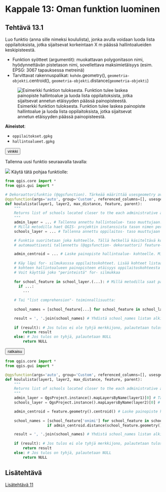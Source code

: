 # Kappale 13: Oman funktion luominen

## Tehtävä 13.1

Luo funktio (anna sille nimeksi koululista), jonka avulla voidaan luoda lista oppilaitoksista, jotka sijaitsevat korkeintaan X m päässä hallintoalueiden keskipisteestä.

- Funktion syötteet (argumentit): muokattavan polygonitason nimi, hyödynnettävän pistetason nimi, sovellettava maksimietäisyys (esim. EPSG: 3067 tapauksessa metreinä)
- Tarvittavat rakennuspalikat: ```kohde```.geometry(), ```geometria-objekti```.centroid(), ```geometria-objekti```.distance(```geometria-objekti```)

![Esimerkki funktion tuloksesta. Funktion tulee laskea painopiste hallintoalue ja luoda lista oppilaitoksista, jotka sijaitsevat annetun etäisyyden päässä painopisteestä.](img/kappale_13/image1.png)

**Aineistot**: 

- ```oppilaitokset.gpkg```
- ```hallintoalueet.gpkg```

<button onclick="toggleAnswer(this)" class="btn answer_btn">vinkki</button>

::: hidden-box
Tallenna uusi funktio seuraavalla tavalla:

![](img/kappale_13/image2.gif)
Käytä tätä pohjaa funktiolle:

::: code-box
``` python
from qgis.core import *
from qgis.gui import *

# Dekoraattorifunktio (@qgsfunction). Tärkeää määrittää usesgeometry avainsana-argumentti 'True':ksi
@qgsfunction(args='auto', group='Custom', referenced_columns=[], usesgeometry=True) 
def koululista(layer1, layer2, max_distance, feature, parent):
    """
    Returns list of schools located closer to the each administrative area's centroid than given distance.
    """
    admin_layer = ... # Tallenna annettu hallintoalue- taso muuttujaan.
    # Millä metodilla haet QGIS- projektin instanssista tason nimen perusteella?
    schools_layer = ... # Tallenna annettu oppilaitos- taso muuttujaan samalla tavalla.

    # Funktio suoritetaan joka kohteelle. Tällä hetkellä käsiteltävä kohde on 
    # automaattisesti tallennettu (@qgsfunction- dekoraattori) feature- muuttujaan.

    admin_centroid = ... # Laske painopiste hallintoalue- kohteelle. Millä metodilla voit laskea geometrialle painopisteen?
    
    # Käy läpi for- silmukasssa oppilaitoskohteet. Lisää kohteet listaan 'school_names', jos
    # kohteen hallintoalueen painopisteen etäisyys oppilaitoskohteesta on alle 'max_distance'- argumentin.
    # Voit käyttää joko "perinteistä" for- silmukkaa
    
    for school_feature in school_layer.(...): # Millä metodilla saat palautettua tason kohteet?
      if ...:
        ...
      
    # Tai "list comprehension"- toiminnallisuutta:
    
    school_names = [school_feature[...] for school_feature in school_layer.(...) if ...]

    result = ', '.join(school_names) # Yhdistä school_names listan alkiot, erottimena pilkku ja välilyönti
    
    if (result): # Jos tulos ei ole tyhjä merkkijono, palautetaan tulos
        return result
    else: # Jos tulos on tyhjä, palautetaan NULL
        return NULL
```
:::
:::

<button onclick="toggleAnswer(this)" class="btn answer_btn">ratkaisu</button>

::: hidden-box
::: code-box
``` python
from qgis.core import *
from qgis.gui import *

@qgsfunction(args='auto', group='Custom', referenced_columns=[], usesgeometry=True)
def koululista(layer1, layer2, max_distance, feature, parent):
    """
    Returns list of schools located closer to the each administrative area's centroid than given distance.
    """
    admin_layer = QgsProject.instance().mapLayersByName(layer1)[0] # Tallenna annettu hallintoalue- taso muuttujaan
    schools_layer = QgsProject.instance().mapLayersByName(layer2)[0] # Tallenna annettu oppilaitos- taso muuttujaan

    admin_centroid = feature.geometry().centroid() # Laske painopiste hallintoalue- kohteelle
                                                   
    school_names = [school_feature['onimi'] for school_feature in schools_layer.getFeatures() # Käy läpi for- silmukassa oppilaitoskohteet ja
                   if admin_centroid.distance(school_feature.geometry()) < max_distance] # tarkista onko etäisyys painopisteeseen alle annetun argumentin

    result = ', '.join(school_names) # Yhdistä school_names listan alkiot, erottimena pilkku ja välilyönti
    
    if (result): # Jos tulos ei ole tyhjä merkkijono, palautetaan tulos
        return result
    else: # Jos tulos on tyhjä, palautetaan NULL
        return NULL
```
:::
:::

## Lisätehtävä

[Lisätehtävä 11](15_kappale_15.html#lisätehtävä-11)